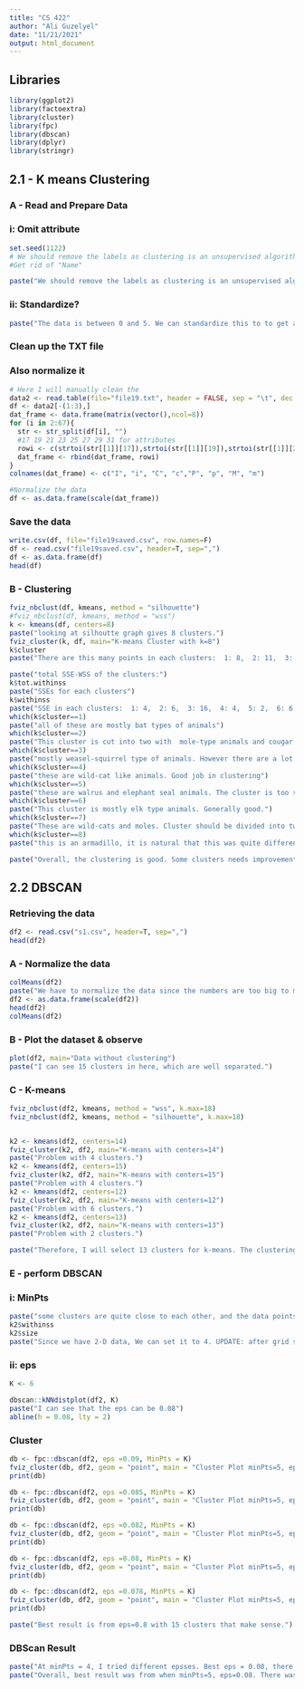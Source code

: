 ```yaml
---
title: "CS 422"
author: "Ali Guzelyel"
date: "11/21/2021"
output: html_document
---
```


## Libraries
```r
library(ggplot2)
library(factoextra)
library(cluster)
library(fpc)
library(dbscan)
library(dplyr)
library(stringr)
```

## 2.1 - K means Clustering
### A - Read and Prepare Data
### i: Omit attribute
```r
set.seed(1122)
# We should remove the labels as clustering is an unsupervised algorithm.
#Get rid of "Name"

paste("We should remove the labels as clustering is an unsupervised algorithm. Get rid of 'Name'")

```

### ii: Standardize?
```r
paste("The data is between 0 and 5. We can standardize this to to get a better understanding of the data, where mean=0, var=1. Will do this after getting the dataset.")

```

### Clean up the TXT file
### Also normalize it
```r
# Here I will manually clean the 
data2 <- read.table(file="file19.txt", header = FALSE, sep = "\t", dec = ".")
df <- data2[-(1:3),]
dat_frame <- data.frame(matrix(vector(),ncol=8))
for (i in 2:67){
  str <- str_split(df[i], "")
  #17 19 21 23 25 27 29 31 for attributes
  rowi <- c(strtoi(str[[1]][17]),strtoi(str[[1]][19]),strtoi(str[[1]][21]),strtoi(str[[1]][23]),strtoi(str[[1]][25]),strtoi(str[[1]][27]),strtoi(str[[1]][29]),strtoi(str[[1]][31]))
  dat_frame <- rbind(dat_frame, rowi)
}
colnames(dat_frame) <- c("I", "i", "C", "c","P", "p", "M", "m")

#Normalize the data
df <- as.data.frame(scale(dat_frame))
```

### Save the data
```r
write.csv(df, file="file19saved.csv", row.names=F)
df <- read.csv("file19saved.csv", header=T, sep=",")
df <- as.data.frame(df)
head(df)
```

### B - Clustering
```r
fviz_nbclust(df, kmeans, method = "silhouette")
#fviz_nbclust(df, kmeans, method = "wss")
k <- kmeans(df, centers=8)
paste("looking at silhoutte graph gives 8 clusters.")
fviz_cluster(k, df, main="K-means Cluster with k=8")
k$cluster
paste("There are this many points in each clusters:  1: 8,  2: 11,  3: 19,  4: 7,  5: 2,  6: 9,  7: 9,  8: 1")

paste("total SSE-WSS of the clusters:")
k$tot.withinss
paste("SSEs for each clusters")
k$withinss
paste("SSE in each clusters:  1: 4,  2: 6,  3: 16,  4: 4,  5: 2,  6: 6,  7: 17,  8: 0")
which(k$cluster==1)
paste("all of these are mostly bat types of animals")
which(k$cluster==2)
paste("This cluster is cut into two with  mole-type animals and cougar type animals.")
which(k$cluster==3)
paste("mostly weasel-squirrel type of animals. However there are a lot of variety. This cluster needs improvement.")
which(k$cluster==4)
paste("these are wild-cat like animals. Good job in clustering")
which(k$cluster==5)
paste("these are walrus and elephant seal animals. The cluster is too small.")
which(k$cluster==6)
paste("This cluster is mostly elk type animals. Generally good.")
which(k$cluster==7)
paste("These are wild-cats and moles. Cluster should be divided into two.")
which(k$cluster==8)
paste("this is an armadillo, it is natural that this was quite different than the others.")

paste("Overall, the clustering is good. Some clusters needs improvement, we can do it maybe by increasing the amount of clusters.")
```



## 2.2 DBSCAN
### Retrieving the data
```r
df2 <- read.csv("s1.csv", header=T, sep=",")
head(df2)
```

### A - Normalize the data
```r
colMeans(df2)
paste("We have to normalize the data since the numbers are too big to make sense of. Normalizing will allow the mean to be 0, and the variance to be 1.")
df2 <- as.data.frame(scale(df2))
head(df2)
colMeans(df2)
```


### B - Plot the dataset & observe
```r
plot(df2, main="Data without clustering")
paste("I can see 15 clusters in here, which are well separated.")
```

### C - K-means
```r
fviz_nbclust(df2, kmeans, method = "wss", k.max=18)
fviz_nbclust(df2, kmeans, method = "silhouette", k.max=18)


k2 <- kmeans(df2, centers=14)
fviz_cluster(k2, df2, main="K-means with centers=14")
paste("Problem with 4 clusters.")
k2 <- kmeans(df2, centers=15)
fviz_cluster(k2, df2, main="K-means with centers=15")
paste("Problem with 4 clusters.")
k2 <- kmeans(df2, centers=12)
fviz_cluster(k2, df2, main="K-means with centers=12")
paste("Problem with 6 clusters.")
k2 <- kmeans(df2, centers=13)
fviz_cluster(k2, df2, main="K-means with centers=13")
paste("Problem with 2 clusters.")

paste("Therefore, I will select 13 clusters for k-means. The clustering is generally better more consistently .")
```

### E - perform DBSCAN
### i: MinPts
```r
paste("some clusters are quite close to each other, and the data points are close to each other in each cluster too.")
k2$withinss
k2$size
paste("Since we have 2-D data, We can set it to 4. UPDATE: after grid searching with different minPts and epsses, I decided to set it to 6. Considering our data is condensed, we can do this.")
```

### ii: eps
```r
K <- 6

dbscan::kNNdistplot(df2, K)
paste("I can see that the eps can be 0.08")
abline(h = 0.08, lty = 2)
```

### Cluster
```r
db <- fpc::dbscan(df2, eps =0.09, MinPts = K)
fviz_cluster(db, df2, geom = "point", main = "Cluster Plot minPts=5, eps=0.09")
print(db)

db <- fpc::dbscan(df2, eps =0.085, MinPts = K)
fviz_cluster(db, df2, geom = "point", main = "Cluster Plot minPts=5, eps=0.085")
print(db)

db <- fpc::dbscan(df2, eps =0.082, MinPts = K)
fviz_cluster(db, df2, geom = "point", main = "Cluster Plot minPts=5, eps=0.082")
print(db)

db <- fpc::dbscan(df2, eps =0.08, MinPts = K)
fviz_cluster(db, df2, geom = "point", main = "Cluster Plot minPts=5, eps=0.08")
print(db)

db <- fpc::dbscan(df2, eps =0.078, MinPts = K)
fviz_cluster(db, df2, geom = "point", main = "Cluster Plot minPts=5, eps=0.078")
print(db)

paste("Best result is from eps=0.8 with 15 clusters that make sense.")
```
### DBScan Result
```r
paste("At minPts = 4, I tried different epsses. Best eps = 0.08, there are 20 clusters. At minPts = 5, I tried different epsses. Best eps = 0.08, there are 17 clusters. At minPts = 6, I tried different epsses. Best eps = 0.08, there are 15 clusters.")
paste("Overall, best result was from when minPts=5, eps=0.08. There was less data loss, and the clusters made sense.")
```



